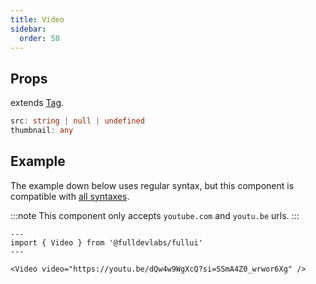 ```yaml
---
title: Video
sidebar: 
  order: 50
---
```


## Props
extends [Tag](/components/tag).
```ts
src: string | null | undefined
thumbnail: any
```

## Example
The example down below uses regular syntax, but this component is compatible with [all syntaxes](/guides/components#syntax).

:::note
This component only accepts `youtube.com` and `youtu.be` urls.
:::

```astro live
---
import { Video } from '@fulldevlabs/fullui'
---

<Video video="https://youtu.be/dQw4w9WgXcQ?si=SSmA4Z0_wrwor6Xg" />
```